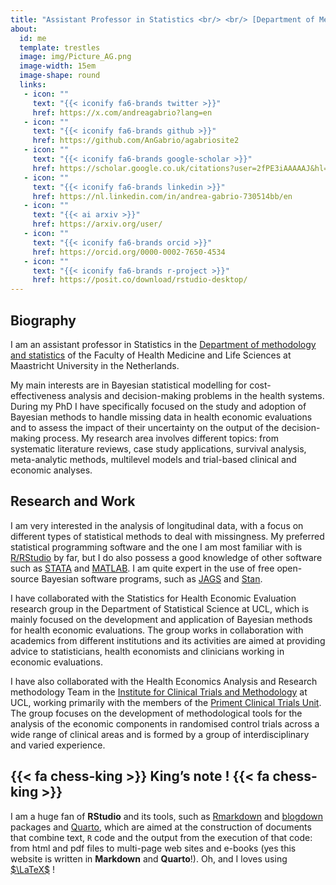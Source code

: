 ```yaml
---
title: "Assistant Professor in Statistics <br/> <br/> [Department of Methodology and Statistics](https://www.maastrichtuniversity.nl/about-um/faculties/psychology-and-neuroscience/departments/department-methodology-and-statistics) <br/> [Faculty of Health Medicine and Life Sciences](https://www.maastrichtuniversity.nl/about-um/faculties/faculty-health-medicine-and-life-sciences-0) <br/> [Maastricht University](https://www.maastrichtuniversity.nl/)"
about:
  id: me
  template: trestles
  image: img/Picture_AG.png
  image-width: 15em
  image-shape: round
  links:
   - icon: ""
     text: "{{< iconify fa6-brands twitter >}}"
     href: https://x.com/andreagabrio?lang=en
   - icon: ""
     text: "{{< iconify fa6-brands github >}}"
     href: https://github.com/AnGabrio/agabriosite2
   - icon: ""
     text: "{{< iconify fa6-brands google-scholar >}}"
     href: https://scholar.google.co.uk/citations?user=2fPE3iAAAAAJ&hl=en
   - icon: ""
     text: "{{< iconify fa6-brands linkedin >}}"
     href: https://nl.linkedin.com/in/andrea-gabrio-730514bb/en
   - icon: ""
     text: "{{< ai arxiv >}}"
     href: https://arxiv.org/user/ 
   - icon: ""
     text: "{{< iconify fa6-brands orcid >}}"
     href: https://orcid.org/0000-0002-7650-4534   
   - icon: ""
     text: "{{< iconify fa6-brands r-project >}}"
     href: https://posit.co/download/rstudio-desktop/
---
```


:::{#me}

## Biography

I am an assistant professor in Statistics in the [Department of methodology and statistics](https://www.maastrichtuniversity.nl/about-um/faculties/psychology-and-neuroscience/departments/department-methodology-and-statistics) of the Faculty of Health Medicine and Life Sciences at Maastricht University in the Netherlands.

My main interests are in Bayesian statistical modelling for cost-effectiveness analysis and decision-making problems in the health systems. During my PhD I have specifically focused on the study and adoption of Bayesian methods to handle missing data in health economic evaluations and to assess the impact of their uncertainty on the output of the decision-making process. My research area involves different topics: from systematic literature reviews, case study applications, survival analysis, meta-analytic methods, multilevel models and trial-based clinical and economic analyses. 

## Research and Work

I am very interested in the analysis of longitudinal data, with a focus on different types of statistical methods to deal with missingness. My preferred statistical programming software and the one I am most familiar with is [R/RStudio](https://posit.co/) by far, but I do also possess a good knowledge of other software such as [STATA](https://www.stata-uk.com/) and [MATLAB](https://uk.mathworks.com/). I am quite expert in the use of free open-source Bayesian software programs, such as [JAGS](https://mcmc-jags.sourceforge.io/) and [Stan](https://mc-stan.org/).

I have collaborated with the Statistics for Health Economic Evaluation research group in the Department of Statistical Science at UCL, which is mainly focused on the development and application of Bayesian methods for health economic evaluations. The group works in collaboration with academics from different institutions and its activities are aimed at providing advice to statisticians, health economists and clinicians working in economic evaluations.

I have also collaborated with the Health Economics Analysis and Research methodology Team in the [Institute for Clinical Trials and Methodology](https://www.ucl.ac.uk/clinical-trials-and-methodology/) at UCL, working primarily with the members of the [Priment Clinical Trials Unit](https://www.ucl.ac.uk/clinical-trials-and-methodology/about/priment). The group focuses on the development of methodological tools for the analysis of the economic components in randomised control trials across a wide range of clinical areas and is formed by a group of interdisciplinary and varied experience.

:::

:::{.callout-note icon=false}

## {{< fa chess-king >}} King's note ! {{< fa chess-king >}}

I am a huge fan of **RStudio** and its tools, such as [Rmarkdown](https://rmarkdown.rstudio.com/) and [blogdown](https://bookdown.org/yihui/blogdown/) packages and [Quarto](https://quarto.org/), which are aimed at the construction of documents that combine text, `R` code and the output from the execution of that code: from html and pdf files to multi-page web sites and e-books (yes this website is written in **Markdown** and **Quarto**!). Oh, and I loves using [$\LaTeX$](https://www.latex-project.org/) !

:::

